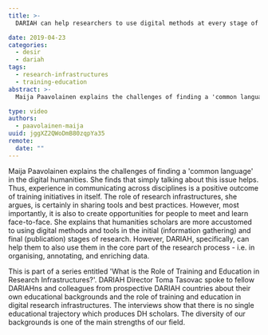 ```yaml
---
title: >-
  DARIAH can help researchers to use digital methods at every stage of their research

date: 2019-04-23
categories:
  - desir
  - dariah
tags:
  - research-infrastructures
  - training-education
abstract: >-
  Maija Paavolainen explains the challenges of finding a 'common language' in the digital humanities. She finds that simply talking about this issue helps. Thus, experience in communicating across disciplines is a positive outcome of training initiatives in itself. The role of research infrastructures, she argues, is certainly in sharing tools and best practices. However, most importantly, it is also to create opportunities for people to meet and learn face-to-face. She explains that humanities scholars are more accustomed to using digital methods and tools in the initial (information gathering) and final (publication) stages of research. However, DARIAH, specifically, can help them to also use them in the core part of the research process - i.e. in organising, annotating, and enriching data.

type: video
authors:
  - paavolainen-maija
uuid: jggXZ2QWoDmB80zqpYa35
remote:
  date: ""
---
```


Maija Paavolainen explains the challenges of finding a 'common language' in the digital humanities. She finds that simply talking about this issue helps. Thus, experience in communicating across disciplines is a positive outcome of training initiatives in itself. The role of research infrastructures, she argues, is certainly in sharing tools and best practices. However, most importantly, it is also to create opportunities for people to meet and learn face-to-face. She explains that humanities scholars are more accustomed to using digital methods and tools in the initial (information gathering) and final (publication) stages of research. However, DARIAH, specifically, can help them to also use them in the core part of the research process - i.e. in organising, annotating, and enriching data.

This is part of a series entitled 'What is the Role of Training and Education in Research Infrastructures?'. DARIAH Director Toma Tasovac spoke to fellow DARIAHns and colleagues from prospective DARIAH countries about their own educational backgrounds and the role of training and education in digital research infrastructures. The interviews show that there is no single educational trajectory which produces DH scholars. The diversity of our backgrounds is one of the main strengths of our field.

<VideoCard
  title="DARIAH can help researchers to use digital methods at every stage of their research"
  id="RnGyt4uymv8"
  image="/assets/images/cms/posts/dariah-help-researchers-use-digital-methods-every-stage/paavolainen-training.png"
/>
